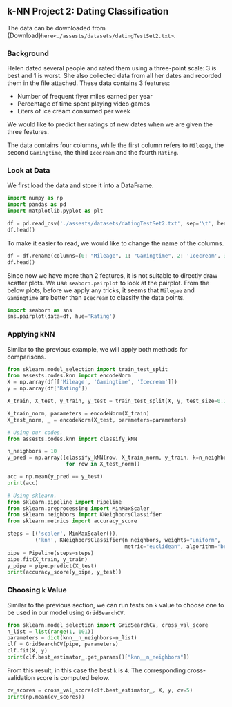 ## k-NN Project 2: Dating Classification

The data can be downloaded from {Download}`here<./assests/datasets/datingTestSet2.txt>`.


### Background
Helen dated several people and rated them using a three-point scale: 3 is best and 1 is worst. She also collected data from all her dates and recorded them in the file attached. These data contains 3 features:

- Number of frequent flyer miles earned per year
- Percentage of time spent playing video games
- Liters of ice cream consumed per week

We would like to predict her ratings of new dates when we are given the three features. 

The data contains four columns, while the first column refers to `Mileage`, the second `Gamingtime`, the third `Icecream` and the fourth `Rating`. 

### Look at Data

We first load the data and store it into a DataFrame.


```python
import numpy as np
import pandas as pd
import matplotlib.pyplot as plt

df = pd.read_csv('./assests/datasets/datingTestSet2.txt', sep='\t', header=None)
df.head()
```


To make it easier to read, we would like to change the name of the columns.


```python
df = df.rename(columns={0: "Mileage", 1: "Gamingtime", 2: 'Icecream', 3: 'Rating'})
df.head()
```


Since now we have more than 2 features, it is not suitable to directly draw scatter plots. We use `seaborn.pairplot` to look at the pairplot. From the below plots, before we apply any tricks, it seems that `Milegae` and `Gamingtime` are better than `Icecream` to classify the data points. 



```python
import seaborn as sns
sns.pairplot(data=df, hue='Rating')
```

### Applying kNN

Similar to the previous example, we will apply both methods for comparisons. 



```python
from sklearn.model_selection import train_test_split
from assests.codes.knn import encodeNorm
X = np.array(df[['Mileage', 'Gamingtime', 'Icecream']])
y = np.array(df['Rating'])

X_train, X_test, y_train, y_test = train_test_split(X, y, test_size=0.1, random_state=40, stratify=y)

X_train_norm, parameters = encodeNorm(X_train)
X_test_norm, _ = encodeNorm(X_test, parameters=parameters)
```



```python
# Using our codes.
from assests.codes.knn import classify_kNN

n_neighbors = 10
y_pred = np.array([classify_kNN(row, X_train_norm, y_train, k=n_neighbors)
                   for row in X_test_norm])

acc = np.mean(y_pred == y_test)
print(acc)
```



```python
# Using sklearn.
from sklearn.pipeline import Pipeline
from sklearn.preprocessing import MinMaxScaler
from sklearn.neighbors import KNeighborsClassifier
from sklearn.metrics import accuracy_score

steps = [('scaler', MinMaxScaler()),
         ('knn', KNeighborsClassifier(n_neighbors, weights="uniform",
                                      metric="euclidean", algorithm='brute'))]
pipe = Pipeline(steps=steps)
pipe.fit(X_train, y_train)
y_pipe = pipe.predict(X_test)
print(accuracy_score(y_pipe, y_test))
```


### Choosing `k` Value
Similar to the previous section, we can run tests on `k` value to choose one to be used in our model using `GridSearchCV`.


```python
from sklearn.model_selection import GridSearchCV, cross_val_score
n_list = list(range(1, 101))
parameters = dict(knn__n_neighbors=n_list)
clf = GridSearchCV(pipe, parameters)
clf.fit(X, y)
print(clf.best_estimator_.get_params()["knn__n_neighbors"])
```


From this result, in this case the best `k` is `4`. The corresponding cross-validation score is computed below.


```python
cv_scores = cross_val_score(clf.best_estimator_, X, y, cv=5)
print(np.mean(cv_scores))
```
